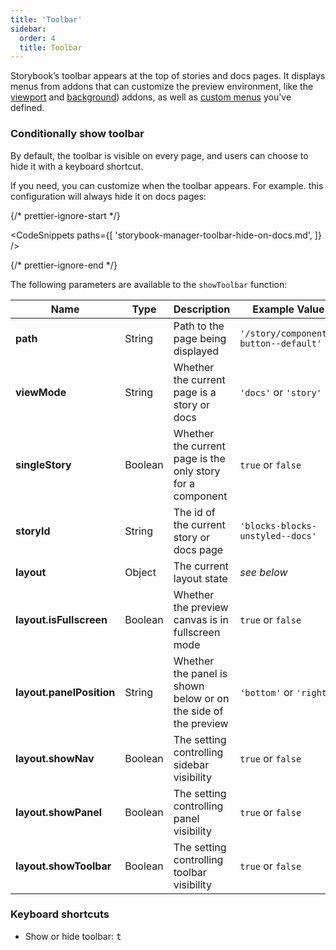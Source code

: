 ```yaml
---
title: 'Toolbar'
sidebar:
  order: 4
  title: Toolbar
---
```


Storybook’s toolbar appears at the top of stories and docs pages. It displays menus from addons that can customize the preview environment, like the [viewport](../essentials/viewport.md) and [background](../essentials/backgrounds.md)) addons, as well as [custom menus](../essentials/toolbars-and-globals.md#global-types-and-the-toolbar-annotation) you've defined.

### Conditionally show toolbar

By default, the toolbar is visible on every page, and users can choose to hide it with a keyboard shortcut.

If you need, you can customize when the toolbar appears. For example. this configuration will always hide it on docs pages:

{/* prettier-ignore-start */}

<CodeSnippets
  paths={[
    'storybook-manager-toolbar-hide-on-docs.md',
  ]}
/>

{/* prettier-ignore-end */}

The following parameters are available to the `showToolbar` function:


| Name                     | Type     | Description                                                    | Example Value                         |
| ------------------------ | -------- | -------------------------------------------------------------- | ------------------------------------- |
| **path**                 | String   | Path to the page being displayed                               | `'/story/components-button--default'` |
| **viewMode**             | String   | Whether the current page is a story or docs                    | `'docs'` or `'story'`                 |
| **singleStory**          | Boolean  | Whether the current page is the only story for a component     | `true` or `false`                     |
| **storyId**              | String   | The id of the current story or docs page                       | `'blocks-blocks-unstyled--docs'`      |
| **layout**               | Object   | The current layout state                                       | *see below*                           |
| **layout.isFullscreen**  | Boolean  | Whether the preview canvas is in fullscreen mode               | `true` or `false`                     |
| **layout.panelPosition** | String   | Whether the panel is shown below or on the side of the preview | `'bottom'` or `'right'`               |
| **layout.showNav**       | Boolean  | The setting controlling sidebar visibility                     | `true` or `false`                     |
| **layout.showPanel**     | Boolean  | The setting controlling panel visibility                       | `true` or `false`                     |
| **layout.showToolbar**   | Boolean  | The setting controlling toolbar visibility                     | `true` or `false`                     |

### Keyboard shortcuts

- Show or hide toolbar: <kbd>t</kbd>